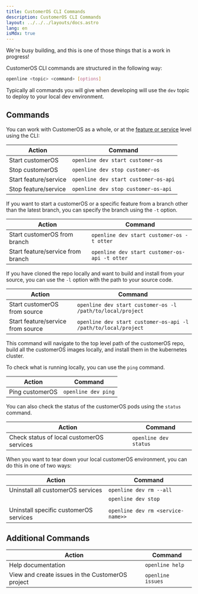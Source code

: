 ```yaml
---
title: CustomerOS CLI Commands
description: CustomerOS CLI Commands
layout: ../../../layouts/docs.astro
lang: en
isMdx: true
---
```



<Callout type="warning">
We're busy building, and this is one of those things that is a work in progress!
</Callout>

CustomerOS CLI commands are structured in the following way:

```bash
openline <topic> <command> [options]
```

Typically all commands you will give when developing will use the `dev` topic to deploy to your local dev environment.

## Commands

You can work with CustomerOS as a whole, or at the [feature or service](/en/cli/services/) level using the CLI:

| Action                       | Command                                   |
|------------------------------|-------------------------------------------|
| Start customerOS             | `openline dev start customer-os`          |
| Stop customerOS              | `openline dev stop customer-os`           |
| Start feature/service        | `openline dev start customer-os-api`      |
| Stop feature/service         | `openline dev stop customer-os-api`       |

If you want to start a customerOS or a specific feature from a branch other than the latest branch, you can specify the branch using the `-t` option.

| Action                               | Command                                       |
|--------------------------------------|-----------------------------------------------|
| Start customerOS from branch         | `openline dev start customer-os -t otter`     |
| Start feature/service from branch    | `openline dev start customer-os-api -t otter` |

If you have cloned the repo locally and want to build and install from your source, you can use the `-l` option with the path to your source code.

| Action                               | Command                                                        |
|--------------------------------------|----------------------------------------------------------------|
| Start customerOS from source         | `openline dev start customer-os -l /path/to/local/project`     |
| Start feature/service from source    | `openline dev start customer-os-api -l /path/to/local/project` |

This command will navigate to the top level path of the customerOS repo, build all the customerOS images locally, and install them in the kubernetes cluster.

To check what is running locally, you can use the `ping` command.

| Action          | Command             |
|-----------------|---------------------|
| Ping customerOS | `openline dev ping` |

You can also check the status of the customerOS pods using the `status` command.

| Action                                    | Command               |
|-------------------------------------------|-----------------------|
| Check status of local customerOS services | `openline dev status` |

When you want to tear down your local customerOS environment, you can do this in one of two ways:

| Action                                 | Command                           |
|----------------------------------------|-----------------------------------|
| Uninstall all customerOS services      | `openline dev rm --all`           |
|                                        | `openline dev stop`               |
|                                        |                                   |
| Uninstall specific customerOS services | `openline dev rm <service-name>>` |


## Additional Commands

| Action                                           | Command                                   |
|--------------------------------------------------|-------------------------------------------|
| Help documentation                               | `openline help`                           |
| View and create issues in the CustomerOS project | `openline issues`                         |
